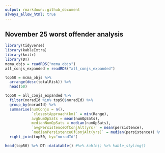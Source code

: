 ```yaml
---
output: rmarkdown::github_document
always_allow_html: true
---
```

## November 25 worst offender analysis

```r
library(tidyverse)
library(kableExtra)
library(knitr)
library(DT)
mcma_objs = readRDS("mcma_objs")
all_conjs_expanded = readRDS("all_conjs_expanded")

top50 = mcma_objs %>% 
  arrange(desc(totalRisk)) %>%
  head(50)

top50 = all_conjs_expanded %>%
  filter(noradId %in% top50$noradId) %>%
  group_by(noradId) %>%
  summarise(numConjs = n(),
            `closestApproach(km)` = min(Range),
            avgNumOpSats = mean(numOpSats),
            medianNumOpSats = median(numOpSats),
            `avgPersistenceOfConjAlt(yrs)` = mean(persistence),
            `medianPersistenceOfConjAlt(yrs)` = median(persistence)) %>% 
  right_join(top50, by="noradId")
```
```r
head(top50) %>% DT::datatable() #%>% kable() %>% kable_styling()
```

